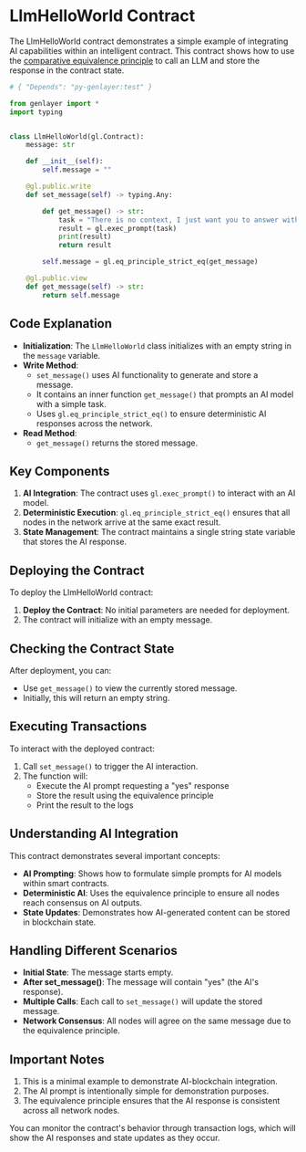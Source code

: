 # LlmHelloWorld Contract

The LlmHelloWorld contract demonstrates a simple example of integrating AI capabilities within an intelligent contract. This contract shows how to use the [comparative equivalence principle](/developers/intelligent-contracts/equivalence-principle#comparative-equivalence-principle) to call an LLM and store the response in the contract state.

```python
# { "Depends": "py-genlayer:test" }

from genlayer import *
import typing


class LlmHelloWorld(gl.Contract):
    message: str

    def __init__(self):
        self.message = ""

    @gl.public.write
    def set_message(self) -> typing.Any:

        def get_message() -> str:
            task = "There is no context, I just want you to answer with a string equal to 'yes'"
            result = gl.exec_prompt(task)
            print(result)
            return result

        self.message = gl.eq_principle_strict_eq(get_message)

    @gl.public.view
    def get_message(self) -> str:       
        return self.message
```

## Code Explanation

- **Initialization**: The `LlmHelloWorld` class initializes with an empty string in the `message` variable.
- **Write Method**: 
  - `set_message()` uses AI functionality to generate and store a message.
  - It contains an inner function `get_message()` that prompts an AI model with a simple task.
  - Uses `gl.eq_principle_strict_eq()` to ensure deterministic AI responses across the network.
- **Read Method**: 
  - `get_message()` returns the stored message.

## Key Components

1. **AI Integration**: The contract uses `gl.exec_prompt()` to interact with an AI model.
2. **Deterministic Execution**: `gl.eq_principle_strict_eq()` ensures that all nodes in the network arrive at the same exact result.
3. **State Management**: The contract maintains a single string state variable that stores the AI response.

## Deploying the Contract

To deploy the LlmHelloWorld contract:

1. **Deploy the Contract**: No initial parameters are needed for deployment.
2. The contract will initialize with an empty message.

## Checking the Contract State

After deployment, you can:

- Use `get_message()` to view the currently stored message.
- Initially, this will return an empty string.

## Executing Transactions

To interact with the deployed contract:

1. Call `set_message()` to trigger the AI interaction.
2. The function will:
   - Execute the AI prompt requesting a "yes" response
   - Store the result using the equivalence principle
   - Print the result to the logs

## Understanding AI Integration

This contract demonstrates several important concepts:

- **AI Prompting**: Shows how to formulate simple prompts for AI models within smart contracts.
- **Deterministic AI**: Uses the equivalence principle to ensure all nodes reach consensus on AI outputs.
- **State Updates**: Demonstrates how AI-generated content can be stored in blockchain state.

## Handling Different Scenarios

- **Initial State**: The message starts empty.
- **After set_message()**: The message will contain "yes" (the AI's response).
- **Multiple Calls**: Each call to `set_message()` will update the stored message.
- **Network Consensus**: All nodes will agree on the same message due to the equivalence principle.

## Important Notes

1. This is a minimal example to demonstrate AI-blockchain integration.
2. The AI prompt is intentionally simple for demonstration purposes.
3. The equivalence principle ensures that the AI response is consistent across all network nodes.

You can monitor the contract's behavior through transaction logs, which will show the AI responses and state updates as they occur.

